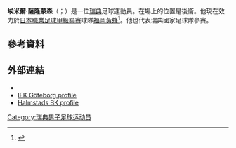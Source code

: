{{short description|Swedish footballer (born 1989)}}
{{Infobox football biography
| name                 = 埃米爾·薩隆蒙森 <br>Emil Salomonsson
| image                = Emil Salomonsson (2015, crop 2).jpg
| image_size           = 
| caption              = 
| fullname             = Karl Emil Salomonsson
| birth_date           = {{Birth date and age|1989|04|28|df=y}}
| birth_place          = [[瑞典|瑞典]][[厄克爾永阿市|厄克爾永阿市]]
| height               = {{Height|m=1.84}}
| position             = [[右後衛|右後衛]]
| currentclub          = [[福岡黃蜂|福岡黃蜂]]
| clubnumber           = 3
| youthyears1          = {{0|0000}}–2003
| youthclubs1          = [[Ekets_GoIF|Ekets GoIF]]
| youthyears2          = 2004–2006
| youthclubs2          = [[恩厄爾霍爾姆足球會|恩厄爾霍爾姆]]
| years1               = 2006–2007
| clubs1               = [[恩厄爾霍爾姆足球會|恩厄爾霍爾姆]]
| caps1                = 
| goals1               = 
| years2               = 2008–2011
| clubs2               = [[咸史達斯足球會|咸史達斯]]
| caps2                = 81
| goals2               = 5
| years3               = 2008
| clubs3               = → [[恩厄爾霍爾姆足球會|恩厄爾霍爾姆]] (外借)
| caps3                = 28
| goals3               = 9
| years4               = 2011–2018
| clubs4               = [[哥登堡足球俱樂部|哥登堡]]
| caps4                = 201
| goals4               = 20
| years5               = 2019–2020
| clubs5               = [[廣島三箭|廣島三箭]]
| caps5                = 19
| goals5               = 2
| years6               = 2020
| clubs6               = → [[福岡黃蜂|福岡黃蜂]] (外借)
| caps6                = 39
| goals6               = 2
| years7               = 2021–
| clubs7               = [[福岡黃蜂|福岡黃蜂]]
| caps7                = 10
| goals7               = 3
| nationalyears1       = 2006
| nationalteam1        = [[瑞典U17|瑞典U17]]
| nationalcaps1        = 3
| nationalgoals1       = 0
| nationalyears2       = 2007–2008
| nationalteam2        = [[瑞典U19|瑞典U19]]
| nationalcaps2        = 10
| nationalgoals2       = 1
| nationalyears3       = 2009–2010
| nationalteam3        = [[瑞典21歲以下國家足球隊|瑞典U21]]
| nationalcaps3        = 10
| nationalgoals3       = 0
| nationalyears4       = 2011–2017
| nationalteam4        = [[瑞典國家足球隊|瑞典]]
| nationalcaps4        = 8
| nationalgoals4       = 1
| club-update          = 2021年4月13日
| nationalteam-update  = 2017年1月12日
}}

'''埃米爾·薩隆蒙森'''（{{lang-sv|Emil Salomonsson}}；{{bd|1989年|4月28日}}）是一位[[瑞典|瑞典]]足球運動員。在場上的位置是後衛。他現在效力於[[日本職業足球甲級聯賽|日本職業足球甲級聯賽]]球隊[[福岡黃蜂|福岡黃蜂]]<ref>{{cite web|url=http://www.ifkgoteborg.se/Nyheter/2011/Augusti/Salomonsson-tillbaka-pa-Kamratgarden/|title=Salomonsson tillbaka på Kamratgården|date=30 August 2011|accessdate=3 February 2014|publisher=IFK Göteborg|language=sv|deadurl=yes|archiveurl=https://web.archive.org/web/20110927210443/http://www.ifkgoteborg.se/Nyheter/2011/Augusti/Salomonsson-tillbaka-pa-Kamratgarden/|archivedate=2011年9月27日}}</ref>。他也代表瑞典國家足球隊參賽。

==參考資料==
{{Reflist}}

==外部連結==
*{{J.League player}}
* [http://www.ifkgoteborg.se/Vara-lag/Active-players/Emil-Salomonsson/ IFK Göteborg profile] {{Wayback|url=http://www.ifkgoteborg.se/Vara-lag/Active-players/Emil-Salomonsson/ |date=20180205042409 }}
* [https://web.archive.org/web/20100821022856/http://www.hbk.se/extra/link/?module_instance=1&action=link_show&id=51&nav_id=71 Halmstads BK profile]

{{DEFAULTSORT: Salomonsson, Emil}}
[[Category:瑞典男子足球运动员|Category:瑞典男子足球运动员]]